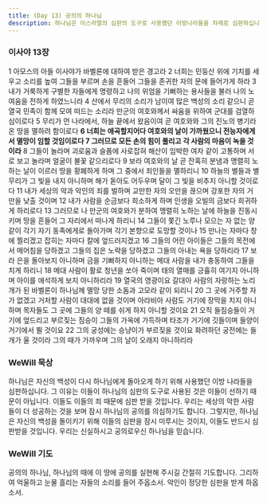 ```yaml
---
title: (Day 13) 공의의 하나님
description: 하나님은 이스라엘의 심판의 도구로 사용했던 이방나라들을 차례로 심판하십니다.
---
```


### 이사야 13장
1 아모스의 아들 이사야가 바벨론에 대하여 받은 경고라 2 너희는 민둥산 위에 기치를 세우고 소리를 높여 그들을 부르며 손을 흔들어 그들을 존귀한 자의 문에 들어가게 하라 3 내가 거룩하게 구별한 자들에게 명령하고 나의 위엄을 기뻐하는 용사들을 불러 나의 노여움을 전하게 하였느니라 4 산에서 무리의 소리가 남이여 많은 백성의 소리 같으니 곧 열국 민족이 함께 모여 떠드는 소리라 만군의 여호와께서 싸움을 위하여 군대를 검열하심이로다 5 무리가 먼 나라에서, 하늘 끝에서 왔음이여 곧 여호와와 그의 진노의 병기라 온 땅을 멸하려 함이로다 **6 너희는 애곡할지어다 여호와의 날이 가까웠으니 전능자에게서 멸망이 임할 것임이로다 7 그러므로 모든 손의 힘이 풀리고 각 사람의 마음이 녹을 것이라** 8 그들이 놀라며 괴로움과 슬픔에 사로잡혀 해산이 임박한 여자 같이 고통하며 서로 보고 놀라며 얼굴이 불꽃 같으리로다 9 보라 여호와의 날 곧 잔혹히 분냄과 맹렬히 노하는 날이 이르러 땅을 황폐하게 하며 그 중에서 죄인들을 멸하리니 10 하늘의 별들과 별 무리가 그 빛을 내지 아니하며 해가 돋아도 어두우며 달이 그 빛을 비추지 아니할 것이로다 11 내가 세상의 악과 악인의 죄를 벌하며 교만한 자의 오만을 끊으며 강포한 자의 거만을 낮출 것이며 12 내가 사람을 순금보다 희소하게 하며 인생을 오빌의 금보다 희귀하게 하리로다 13 그러므로 나 만군의 여호와가 분하여 맹렬히 노하는 날에 하늘을 진동시키며 땅을 흔들어 그 자리에서 떠나게 하리니 14 그들이 쫓긴 노루나 모으는 자 없는 양 같이 각기 자기 동족에게로 돌아가며 각기 본향으로 도망할 것이나 15 만나는 자마다 창에 찔리겠고 잡히는 자마다 칼에 엎드러지겠고 16 그들의 어린 아이들은 그들의 목전에서 메어침을 당하겠고 그들의 집은 노략을 당하겠고 그들의 아내는 욕을 당하리라 17 보라 은을 돌아보지 아니하며 금을 기뻐하지 아니하는 메대 사람을 내가 충동하여 그들을 치게 하리니 18 메대 사람이 활로 청년을 쏘아 죽이며 태의 열매를 긍휼히 여기지 아니하며 아이를 애석하게 보지 아니하리라
19 열국의 영광이요 갈대아 사람의 자랑하는 노리개가 된 바벨론이 하나님께 멸망 당한 소돔과 고모라 같이 되리니 20 그 곳에 거주할 자가 없겠고 거처할 사람이 대대에 없을 것이며 아라비아 사람도 거기에 장막을 치지 아니하며 목자들도 그 곳에 그들의 양 떼를 쉬게 하지 아니할 것이요 21 오직 들짐승들이 거기에 엎드리고 부르짖는 짐승이 그들의 가옥에 가득하며 타조가 거기에 깃들이며 들양이 거기에서 뛸 것이요 22 그의 궁성에는 승냥이가 부르짖을 것이요 화려하던 궁전에는 들개가 울 것이라 그의 때가 가까우며 그의 날이 오래지 아니하리라

### WeWill 묵상
하나님은 자신의 백성이 다시 하나님에게 돌아오게 하기 위해 사용했던 이방 나라들을 심판하십니다. 그 이유는 이들이 하나님의 심판의 도구로 사용된 것은 이들이 선하기 때문이 아닙니다. 이들도 이들의 죄 때문에 심판 받을 것입니다. 우리는 세상의 악한 사람들이 더 성공하는 것을 보며 잠시 하나님의 공의를 의심하기도 합니다. 그렇지만, 하나님은 자신의 백성을 돌이키기 위해 이들의 심판을 잠시 미루시는 것이지, 이들도 반드시 심판받을 것입니다. 우리는 신실하시고 공의로우신 하나님을 믿습니다.

### WeWill 기도
공의의 하나님, 하나님의 때에 이 땅에 공의를 실현해 주시길 간절히 기도합니다. 그리하여 억울하고 눈물 흘리는 자들의 소리를 들어 주옵소서. 악인이 정당한 심판을 받게 하옵소서.
